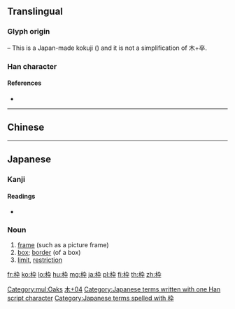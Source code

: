 ==Translingual==

===Glyph origin===
{{Han etym}}
{{Han compound|木|卆}} – This is a Japan-made kokuji ({{ja-l|国字}}) and it is not a simplification of 木+卒.

===Han character===
{{Han char|rn=75|rad=木|as=04|sn=8|four=|canj=DKNJ|ids=⿰木卆}}

====References====
* {{Han ref|kx=0517.011|dkj=14576|hdz=21173.091|uh=67A0|ud=26528}}

[[Category:mul:Oaks]]

----
==Chinese==
{{zh-see|樺|v}}

----

==Japanese==

===Kanji===
{{ja-kanji|grade=c|rs=木04}}

====Readings====
* {{ja-readings|on=|kun=[[わく]] (waku)}}

===Noun===
{{ja-noun|わく}}

# [[frame]] (such as a picture frame)
# [[box]]; [[border]] (of a box)
# [[limit]], [[restriction]]

[[Category:Japanese-only CJKV Characters|木+04]]
[[Category:Japanese terms written with one Han script character]]
[[Category:Japanese terms spelled with 枠]]

[[fr:枠]]
[[ko:枠]]
[[lo:枠]]
[[hu:枠]]
[[mg:枠]]
[[ja:枠]]
[[pl:枠]]
[[fi:枠]]
[[th:枠]]
[[zh:枠]]